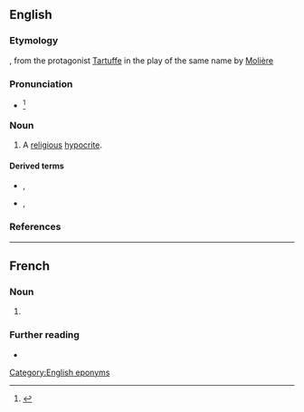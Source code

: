 ==English==

===Etymology===
{{bor|en|fr|-}}, from the protagonist [[w:Tartuffe|Tartuffe]] in the play of the same name by [[w:Molière|Molière]]

===Pronunciation===
* {{IPA|en|/tɑɹˈtuːf/|/tɑɹˈtʊf/}}<ref>{{R:Dictionary.com}}</ref>

===Noun===
{{en-noun}}

# A [[religious]] [[hypocrite]].
#: {{hyper|en|hypocrite}}

====Derived terms====
* {{l|en|tartuffish}}, {{l|en|tartufish}}
* {{l|en|tartuffism}}, {{l|en|tartufism}}

===References===
<references/>

[[Category:English eponyms]]
----
==French==

===Noun===
{{fr-noun|mf}}

# {{l|en|tartuffe}}

===Further reading===
* {{R:TLFi}}